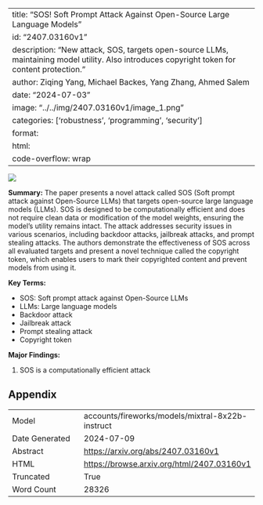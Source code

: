 
---
title: "SOS! Soft Prompt Attack Against Open-Source Large Language Models"
id: "2407.03160v1"
description: "New attack, SOS, targets open-source LLMs, maintaining model utility. Also introduces copyright token for content protection."
author: Ziqing Yang, Michael Backes, Yang Zhang, Ahmed Salem
date: "2024-07-03"
image: "../../img/2407.03160v1/image_1.png"
categories: ['robustness', 'programming', 'security']
format:
  html:
    code-overflow: wrap
---

![](../../img/2407.03160v1/image_1.png)

**Summary:**
The paper presents a novel attack called SOS (Soft prompt attack against Open-Source LLMs) that targets open-source large language models (LLMs). SOS is designed to be computationally efficient and does not require clean data or modification of the model weights, ensuring the model's utility remains intact. The attack addresses security issues in various scenarios, including backdoor attacks, jailbreak attacks, and prompt stealing attacks. The authors demonstrate the effectiveness of SOS across all evaluated targets and present a novel technique called the copyright token, which enables users to mark their copyrighted content and prevent models from using it.

**Key Terms:**

* SOS: Soft prompt attack against Open-Source LLMs
* LLMs: Large language models
* Backdoor attack
* Jailbreak attack
* Prompt stealing attack
* Copyright token

**Major Findings:**

1. SOS is a computationally efficient attack

## Appendix

|          |          |
|----------|----------|
| Model     | accounts/fireworks/models/mixtral-8x22b-instruct       |
| Date Generated     | 2024-07-09       |
| Abstract | [https://arxiv.org/abs/2407.03160v1](https://arxiv.org/abs/2407.03160v1)        |
| HTML     | [https://browse.arxiv.org/html/2407.03160v1](https://browse.arxiv.org/html/2407.03160v1)       |
| Truncated       | True       |
| Word Count       | 28326       |